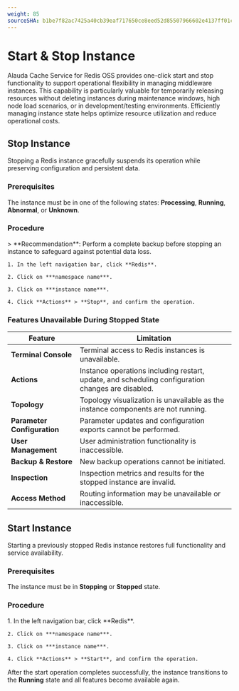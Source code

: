 ```yaml
---
weight: 85
sourceSHA: b1be7f82ac7425a40cb39eaf717650ce8eed52d85507966602e4137ff01ceedc
---
```


# Start & Stop Instance

Alauda Cache Service for Redis OSS provides one-click start and stop functionality to support operational flexibility in managing middleware instances. This capability is particularly valuable for temporarily releasing resources without deleting instances during maintenance windows, high node load scenarios, or in development/testing environments. Efficiently managing instance state helps optimize resource utilization and reduce operational costs.

## Stop Instance

Stopping a Redis instance gracefully suspends its operation while preserving configuration and persistent data.

### Prerequisites

The instance must be in one of the following states: **Processing**, **Running**, **Abnormal**, or **Unknown**.

### Procedure

<Tabs>
  <Tab label="Web Console">
    > **Recommendation**: Perform a complete backup before stopping an instance to safeguard against potential data loss.

    1. In the left navigation bar, click **Redis**.

    2. Click on ***namespace name***.

    3. Click on ***instance name***.

    4. Click **Actions** > **Stop**, and confirm the operation.
  </Tab>
</Tabs>

### Features Unavailable During Stopped State

| Feature | Limitation |
| ------- | ---------- |
| **Terminal Console** | Terminal access to Redis instances is unavailable. |
| **Actions** | Instance operations including restart, update, and scheduling configuration changes are disabled. |
| **Topology** | Topology visualization is unavailable as the instance components are not running. |
| **Parameter Configuration** | Parameter updates and configuration exports cannot be performed. |
| **User Management** | User administration functionality is inaccessible. |
| **Backup & Restore** | New backup operations cannot be initiated. |
| **Inspection** | Inspection metrics and results for the stopped instance are invalid. |
| **Access Method** | Routing information may be unavailable or inaccessible. |

## Start Instance

Starting a previously stopped Redis instance restores full functionality and service availability.

### Prerequisites

The instance must be in **Stopping** or **Stopped** state.

### Procedure

<Tabs>
  <Tab label="Web Console">
    1. In the left navigation bar, click **Redis**.

    2. Click on ***namespace name***.

    3. Click on ***instance name***.

    4. Click **Actions** > **Start**, and confirm the operation.
  </Tab>
</Tabs>

After the start operation completes successfully, the instance transitions to the **Running** state and all features become available again.
